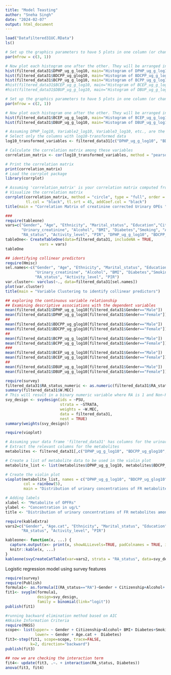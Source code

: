 ---
title: "Model Teasting"
author: "Sneha Singh"
date: "2024-02-07"
output: html_document
---


```{r}
load("Datafiltered31UC.RData")
ls()
```
```{r}
# Set up the graphics parameters to have 5 plots in one column (or change to `mfrow = c(3, 2)` for a 3x2 layout, for example)
par(mfrow = c(3, 1))

# Now plot each histogram one after the other. They will be arranged into the layout specified above.
hist(filtered_data31$DPHP_ug_g_log10, main="Histogram of DPHP_ug_g_log10", xlab="DPHP_ug_g_log10", col="blue")
hist(filtered_data31$BDCPP_ug_glog10, main="Histogram of BDCPP_ug_g_log10", xlab="BDCPP_ug_g_log10", col="red")
hist(filtered_data31$BCPP_ug_g_log10, main="Histogram of BCPP_ug_g_log10", xlab="BCPP_ug_g_log10", col="green")
#hist(filtered_data31$BCEP_ug_g_log10, main="Histogram of BCEP_ug_g_log10", xlab="BCEP_ug_g_log10", col="purple")
#hist(filtered_data31$DBUP_ug_g_log10, main="Histogram of DBUP_ug_g_log10", xlab="DBUP_ug_g_log10", col="orange")
```
```{r}
# Set up the graphics parameters to have 5 plots in one column (or change to `mfrow = c(3, 2)` for a 3x2 layout, for example)
par(mfrow = c(2, 1))

# Now plot each histogram one after the other. They will be arranged into the layout specified above.
hist(filtered_data31$BCEP_ug_g_log10, main="Histogram of BCEP_ug_g_log10", xlab="BCEP_ug_g_log10", col="purple")
hist(filtered_data31$DBUP_ug_g_log10, main="Histogram of DBUP_ug_g_log10", xlab="DBUP_ug_g_log10", col="orange")
```
```{r}
# Assuming DPHP_log10, Variable2_log10, Variable3_log10, etc., are the columns in filtered_data31
# Select only the columns with log10-transformed data
log10_transformed_variables <- filtered_data31[c("DPHP_ug_g_log10", "BDCPP_ug_glog10", "BCPP_ug_g_log10", "BCEP_ug_g_log10", "DBUP_ug_g_log10")]  # Add more variables as needed

# Calculate the correlation matrix among these variables
correlation_matrix <- cor(log10_transformed_variables, method = "pearson", use = "pairwise.complete.obs")

# Print the correlation matrix
print(correlation_matrix)
# Load the corrplot package
library(corrplot)

# Assuming 'correlation_matrix' is your correlation matrix computed from log10-transformed variables
# Visualize the correlation matrix
corrplot(correlation_matrix, method = "circle", type = "full", order = "hclust",
         tl.col = "black", tl.srt = 45, addCoef.col = "black")
title(main = "Correlation Matrix of creatinine corrected Urinary OPEs ", col.main = "orange", font.main = 2)
```
```{r}
###
require(tableone)
vars=c("Gender", "Age", "Ethnicity", "Marital_status", "Education","Citizenship", "DPHP", "BDCPP", "BCPP", "BCEP", "DBUP",
       "Urinary_creatinine", "Alcohol", "BMI", "Diabetes","Smoking", "Age.cat", 
       "RA_status", "Activity_level", "PIR", "DPHP_ug_g_log10", "BDCPP_ug_glog10","BCPP_ug_g_log10", "BCEP_ug_g_log10", "DBUP_ug_g_log10")
tableOne<- CreateTableOne(data=filtered_data31, includeNA = TRUE,
               vars = vars)
tableOne
```
```{r}
## identifying collinear predictors
require(Hmisc)
sel.names<-c("Gender", "Age", "Ethnicity", "Marital_status", "Education","Citizenship", "DPHP", "BDCPP", "BCPP", "BCEP", "DBUP", 
             "Urinary_creatinine", "Alcohol", "BMI", "Diabetes","Smoking", "Age.cat", 
             "RA_status", "Activity_level", "PIR")
var.cluster<- varclus(~., data=filtered_data31[sel.names])
plot(var.cluster)
title(main = "Variable Clustering to identify collinear predictors")
```
```{r}
## exploring the continuous variable relationship 
## Examining descriptive associations with the dependent variables 
mean(filtered_data31$DPHP_ug_g_log10[filtered_data31$Gender=="Male"])
mean(filtered_data31$DPHP_ug_g_log10[filtered_data31$Gender=="Female"])
##
mean(filtered_data31$BDCPP_ug_glog10[filtered_data31$Gender=="Male"])
mean(filtered_data31$BDCPP_ug_glog10[filtered_data31$Gender=="Female"])
##
mean(filtered_data31$BCPP_ug_g_log10[filtered_data31$Gender=="Male"])
mean(filtered_data31$BCPP_ug_g_log10[filtered_data31$Gender=="Female"])
###
mean(filtered_data31$BCEP_ug_g_log10[filtered_data31$Gender=="Male"])
mean(filtered_data31$BCEP_ug_g_log10[filtered_data31$Gender=="Female"])
##
mean(filtered_data31$DBUP_ug_g_log10[filtered_data31$Gender=="Male"])
mean(filtered_data31$DBUP_ug_g_log10[filtered_data31$Gender=="Female"])
```
```{r}
require(survey)
filtered_data31$RA_status_numeric <- as.numeric(filtered_data31$RA_status == "RA")
summary(filtered_data31$W.MEC)
# This will result in a binary numeric variable where RA is 1 and Non-RA is 0
svy_design <- svydesign(ids = ~PSU, 
                        strata = ~STRATA, 
                        weights = ~W.MEC, 
                        data = filtered_data31, 
                        nest = TRUE)
summary(weights(svy_design))
```
```{r}
require(vioplot)

# Assuming your data frame 'filtered_data31' has columns for the urinary metabolites
# Extract the relevant columns for the metabolites
metabolites <- filtered_data31[,c("DPHP_ug_g_log10", "BDCPP_ug_glog10", "BCPP_ug_g_log10", "BCEP_ug_g_log10", "DBUP_ug_g_log10")]

# Create a list of metabolite data to be used in the violin plot
metabolite_list <- list(metabolites$DPHP_ug_g_log10, metabolites$BDCPP_ug_glog10, metabolites$BCPP_ug_g_log10, metabolites$BCEP_ug_g_log10,metabolites$DBUP_ug_g_log10)

# Create the violin plot
vioplot(metabolite_list, names = c("DPHP_ug_g_log10", "BDCPP_ug_glog10", "BCPP_ug_g_log10", "BCEP_ug_g_log10", "DBUP_ug_g_log10"),
        col = rainbow(5),
        main = "Distribution of urinary concentrations of FR metabolites among the whole population")

# Adding labels
xlabel <- "Metabolite of OPFRs"
ylabel <- "Concentration in ug/L"
title <- "Distribution of urinary concentrations of FR metabolites among the whole population."
```
```{r}
require(kableExtra)
vars2=c("Gender", "Age.cat", "Ethnicity", "Marital_status", "Education","Citizenship", "Alcohol", "BMI", "Diabetes","Smoking", "Age.cat", 
       "RA_status", "Activity_level", "PIR")

kableone<- function(x, ...) {
  capture.output(x<- print(x, showALLLevels=TRUE, padColnames = TRUE, insertLevel = TRUE))
  knitr::kable(x, ...)
}
kableone(svyCreateCatTable(var=vars2, strata = "RA_status", data=svy_design, test= TRUE))

```
Logistic regression model using survey features 
```{r}
require(survey)
require(Publish)
formula1<- as.formula(I(RA_status=="RA")~Gender + Citizenship+Alcohol+ BMI+ Diabetes+Smoking+PIR+Activity_level+Age.cat+Ethnicity)
fit1<- svyglm(formula1,
              design=svy_design,
              family = binomial(link="logit"))
publish(fit1)
```
```{r}
#running backward elimination method based on AIC
#Akaike Information Criteria
require(MASS)
scope<- list(upper= ~ Gender + Citizenship+Alcohol+ BMI+ Diabetes+Smoking+PIR+Activity_level+Age.cat+Ethnicity,
             lower= ~ Gender + Age.cat +  Diabetes)
fit3<-step(fit1, scope=scope, trace=FALSE,
           k=2, direction="backward")
publish(fit3)
```
```{r}
## now we are checking the interaction term
fit4<- update(fit3, .~. + interaction(RA_status, Diabetes))
anova(fit3, fit4)
```








